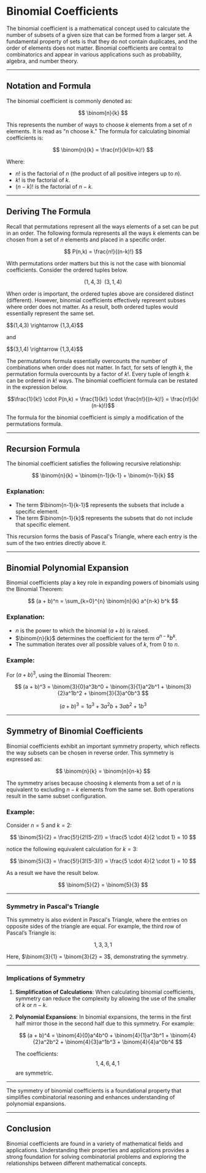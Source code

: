 # Binomial Coefficients

The binomial coefficient is a mathematical concept used to calculate the number of subsets of a given size that can be formed from a larger set. A fundamental property of sets is that they do not contain duplicates, and the order of elements does not matter. Binomial coefficients are central to combinatorics and appear in various applications such as probability, algebra, and number theory.

---

## Notation and Formula

The binomial coefficient is commonly denoted as:

$$
\binom{n}{k}
$$

This represents the number of ways to choose $k$ elements from a set of $n$ elements. It is read as "n choose k." The formula for calculating binomial coefficients is:

$$
\binom{n}{k} = \frac{n!}{k!(n-k)!}
$$

Where:
- $n!$ is the factorial of $n$ (the product of all positive integers up to $n$).
- $k!$ is the factorial of $k$.
- $(n-k)!$ is the factorial of $n-k$.

---

## Deriving The Formula

Recall that permutations represent all the ways elements of a set can be put in an order.  The following formula represents all the ways $k$ elements can be chosen from a set of $n$ elements and placed in a specific order.

$$
P(n,k) = \frac{n!}{(n-k)!}
$$

With permutations order matters but this is not the case with bionomial coefficients.   Consider the ordered tuples below.

$$(1,4,3) \;\; (3,1,4)$$

When order is important, the ordered tuples above are considered distinct (different).  However, binomial coefficients effectively represent subses where order does not matter.  As a result, both ordered tuples would essentially represent the same set.

$$(1,4,3) \rightarrow \{1,3,4}$$

and

$$(3,1,4) \rightarrow \{1,3,4}$$

The permutations formula essentially overcounts the number of combinations when order does not matter.  In fact, for sets of length $k$, the permutation formula overcounts by a factor of $k!$.  Every tuple of length $k$ can be ordered in $k!$ ways.   The binomial coefficient formula can be restated in the expression below. 

$$\frac{1}{k!} \cdot P(n,k) = \frac{1}{k!} \cdot \frac{n!}{(n-k)!} = \frac{n!}{k!(n-k)!}$$

The formula for the binomial coefficient is simply a modification of the permutations formula.

---

## Recursion Formula

The binomial coefficient satisfies the following recursive relationship:

$$
\binom{n}{k} = \binom{n-1}{k-1} + \binom{n-1}{k}
$$

### Explanation:
- The term $\binom{n-1}{k-1}$ represents the subsets that include a specific element.
- The term $\binom{n-1}{k}$ represents the subsets that do not include that specific element.

This recursion forms the basis of Pascal's Triangle, where each entry is the sum of the two entries directly above it.

---

## Binomial Polynomial Expansion

Binomial coefficients play a key role in expanding powers of binomials using the Binomial Theorem:

$$
(a + b)^n = \sum_{k=0}^{n} \binom{n}{k} a^{n-k} b^k
$$

### Explanation:
- $n$ is the power to which the binomial $(a + b)$ is raised.
- $\binom{n}{k}$ determines the coefficient for the term $a^{n-k}b^k$.
- The summation iterates over all possible values of $k$, from $0$ to $n$.

### Example:
For $(a + b)^3$, using the Binomial Theorem:

$$
(a + b)^3 = \binom{3}{0}a^3b^0 + \binom{3}{1}a^2b^1 + \binom{3}{2}a^1b^2 + \binom{3}{3}a^0b^3
$$

$$
(a + b)^3 = 1a^3 + 3a^2b + 3ab^2 + 1b^3
$$

---

## Symmetry of Binomial Coefficients

Binomial coefficients exhibit an important symmetry property, which reflects the way subsets can be chosen in reverse order. This symmetry is expressed as:

$$
\binom{n}{k} = \binom{n}{n-k}
$$

The symmetry arises because choosing $k$ elements from a set of $n$ is equivalent to excluding $n-k$ elements from the same set. Both operations result in the same subset configuration.

### Example:
Consider $n = 5$ and $k = 2$:

$$
\binom{5}{2} = \frac{5!}{2!(5-2)!} = \frac{5 \cdot 4}{2 \cdot 1} = 10
$$

notice the following equivalent calculation for $k = 3$:

$$
\binom{5}{3} = \frac{5!}{3!(5-3)!} = \frac{5 \cdot 4}{2 \cdot 1} = 10
$$

As a result we have the result below.

$$
\binom{5}{2} = \binom{5}{3}
$$

---

### Symmetry in Pascal's Triangle

This symmetry is also evident in Pascal's Triangle, where the entries on opposite sides of the triangle are equal. For example, the third row of Pascal’s Triangle is:

$$
1, 3, 3, 1
$$

Here, $\binom{3}{1} = \binom{3}{2} = 3$, demonstrating the symmetry.

---

### Implications of Symmetry

1. **Simplification of Calculations**:
   When calculating binomial coefficients, symmetry can reduce the complexity by allowing the use of the smaller of $k$ or $n-k$.

2. **Polynomial Expansions**:
   In binomial expansions, the terms in the first half mirror those in the second half due to this symmetry. For example:

   $$
   (a + b)^4 = \binom{4}{0}a^4b^0 + \binom{4}{1}a^3b^1 + \binom{4}{2}a^2b^2 + \binom{4}{3}a^1b^3 + \binom{4}{4}a^0b^4
   $$

   The coefficients:
   $$
   1, 4, 6, 4, 1
   $$
   are symmetric.

---

The symmetry of binomial coefficients is a foundational property that simplifies combinatorial reasoning and enhances understanding of polynomial expansions.


---

## Conclusion

Binomial coefficients are found in a variety of mathematical fields and applications. Understanding their properties and applications provides a strong foundation for solving combinatorial problems and exploring the relationships between different mathematical concepts.
